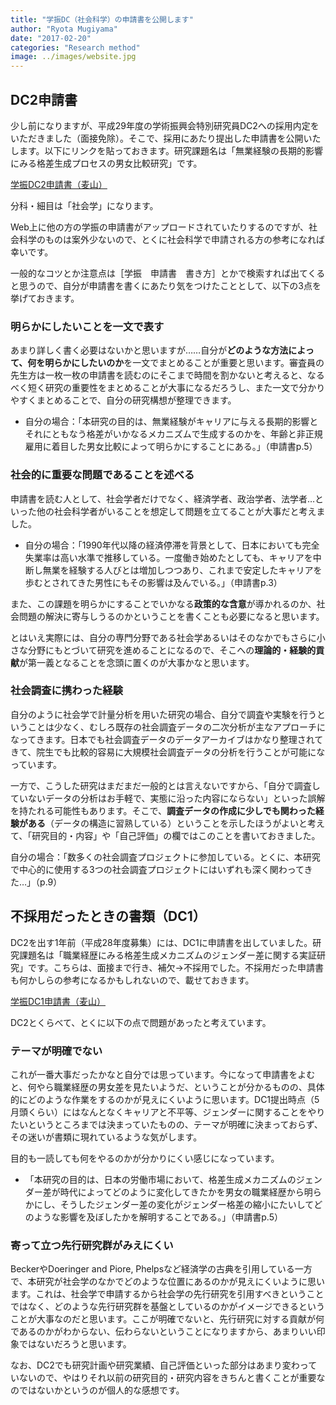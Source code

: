 ```yaml
---
title: "学振DC（社会科学）の申請書を公開します"
author: "Ryota Mugiyama"
date: "2017-02-20"
categories: "Research method"
image: ../images/website.jpg
---
```



## DC2申請書

少し前になりますが、平成29年度の学術振興会特別研究員DC2への採用内定をいただきました（面接免除）。そこで、採用にあたり提出した申請書を公開いたします。以下にリンクを貼っておきます。研究課題名は「無業経験の長期的影響にみる格差生成プロセスの男女比較研究」です。

[学振DC2申請書（麦山）](documents/DC2mugiyama.pdf)

分科・細目は「社会学」になります。

Web上に他の方の学振の申請書がアップロードされていたりするのですが、社会科学のものは案外少ないので、とくに社会科学で申請される方の参考になれば幸いです。

一般的なコツとか注意点は［学振　申請書　書き方］とかで検索すれば出てくると思うので、自分が申請書を書くにあたり気をつけたこととして、以下の3点を挙げておきます。

### 明らかにしたいことを一文で表す

あまり詳しく書く必要はないかと思いますが……自分が**どのような方法によって、何を明らかにしたいのか**を一文でまとめることが重要と思います。審査員の先生方は一枚一枚の申請書を読むのにそこまで時間を割かないと考えると、なるべく短く研究の重要性をまとめることが大事になるだろうし、また一文で分かりやすくまとめることで、自分の研究構想が整理できます。

- 自分の場合：「本研究の目的は、無業経験がキャリアに与える長期的影響とそれにともなう格差がいかなるメカニズムで生成するのかを、年齢と非正規雇用に着目した男女比較によって明らかにすることにある。」（申請書p.5）

### 社会的に重要な問題であることを述べる

申請書を読む人として、社会学者だけでなく、経済学者、政治学者、法学者…といった他の社会科学者がいることを想定して問題を立てることが大事だと考えました。

- 自分の場合：「1990年代以降の経済停滞を背景として、日本においても完全失業率は高い水準で推移している。一度働き始めたとしても、キャリアを中断し無業を経験する人びとは増加しつつあり、これまで安定したキャリアを歩むとされてきた男性にもその影響は及んでいる。」（申請書p.3）

また、この課題を明らかにすることでいかなる**政策的な含意**が導かれるのか、社会問題の解決に寄与しうるのかということを書くことも必要になると思います。

とはいえ実際には、自分の専門分野である社会学あるいはそのなかでもさらに小さな分野にもとづいて研究を進めることになるので、そこへの**理論的・経験的貢献**が第一義となることを念頭に置くのが大事かなと思います。

### 社会調査に携わった経験

自分のように社会学で計量分析を用いた研究の場合、自分で調査や実験を行うということは少なく、むしろ既存の社会調査データの二次分析が主なアプローチになってきます。日本でも社会調査データのデータアーカイブはかなり整理されてきて、院生でも比較的容易に大規模社会調査データの分析を行うことが可能になっています。

一方で、こうした研究はまだまだ一般的とは言えないですから、「自分で調査していないデータの分析はお手軽で、実態に沿った内容にならない」といった誤解を持たれる可能性もあります。そこで、**調査データの作成に少しでも関わった経験がある**（データの構造に習熟している）ということを示したほうがよいと考えて、「研究目的・内容」や「自己評価」の欄ではこのことを書いておきました。

自分の場合：「数多くの社会調査プロジェクトに参加している。とくに、本研究で中心的に使用する3つの社会調査プロジェクトにはいずれも深く関わってきた…」（p.9）
 

## 不採用だったときの書類（DC1）

DC2を出す1年前（平成28年度募集）には、DC1に申請書を出していました。研究課題名は「職業経歴にみる格差生成メカニズムのジェンダー差に関する実証研究」です。こちらは、面接まで行き、補欠→不採用でした。不採用だった申請書も何かしらの参考になるかもしれないので、載せておきます。

[学振DC1申請書（麦山）](documents/DC1mugiyama.pdf)

DC2とくらべて、とくに以下の点で問題があったと考えています。

### テーマが明確でない

これが一番大事だったかなと自分では思っています。今になって申請書をよむと、何やら職業経歴の男女差を見たいようだ、ということが分かるものの、具体的にどのような作業をするのかが見えにくいように思います。DC1提出時点（5月頭くらい）にはなんとなくキャリアと不平等、ジェンダーに関することをやりたいというところまでは決まっていたものの、テーマが明確に決まっておらず、その迷いが書類に現れているような気がします。

目的も一読しても何をやるのかが分かりにくい感じになっています。

- 「本研究の目的は、日本の労働市場において、格差生成メカニズムのジェンダー差が時代によってどのように変化してきたかを男女の職業経歴から明らかにし、そうしたジェンダー差の変化がジェンダー格差の縮小にたいしてどのような影響を及ぼしたかを解明することである。」（申請書p.5）

### 寄って立つ先行研究群がみえにくい

BeckerやDoeringer and Piore, Phelpsなど経済学の古典を引用している一方で、本研究が社会学のなかでどのような位置にあるのかが見えにくいように思います。これは、社会学で申請するから社会学の先行研究を引用すべきということではなく、どのような先行研究群を基盤としているのかがイメージできるということが大事なのだと思います。ここが明確でないと、先行研究に対する貢献が何であるのかがわからない、伝わらないということになりますから、あまりいい印象ではないだろうと思います。

なお、DC2でも研究計画や研究業績、自己評価といった部分はあまり変わっていないので、やはりそれ以前の研究目的・研究内容をきちんと書くことが重要なのではないかというのが個人的な感想です。